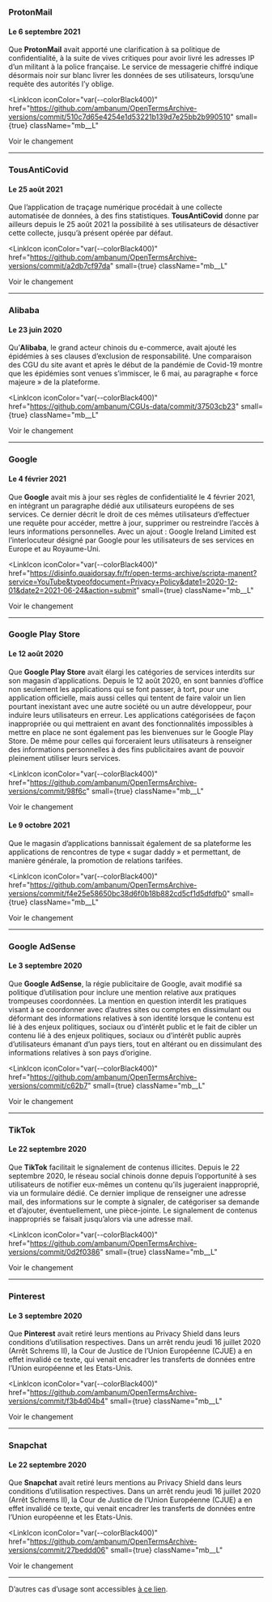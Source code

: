 ### ProtonMail

#### Le 6 septembre 2021

Que **ProtonMail** avait apporté une clarification à sa politique de confidentialité, à la suite de vives critiques pour avoir livré les adresses IP d’un militant à la police française. Le service de messagerie chiffré indique désormais noir sur blanc livrer les données de ses utilisateurs, lorsqu’une requête des autorités l’y oblige.

<LinkIcon
  iconColor="var(--colorBlack400)"
  href="https://github.com/ambanum/OpenTermsArchive-versions/commit/510c7d65e4254e1d53221b139d7e25bb2b990510"
  small={true}
  className="mb__L"
>
  <a target="_blank">Voir le changement</a>
</LinkIcon>

---

### TousAntiCovid

#### Le 25 août 2021

Que l’application de traçage numérique procédait à une collecte automatisée de données, à des fins statistiques. **TousAntiCovid** donne par ailleurs depuis le 25 août 2021 la possibilité à ses utilisateurs de désactiver cette collecte, jusqu’à présent opérée par défaut.

<LinkIcon
  iconColor="var(--colorBlack400)"
  href="https://github.com/ambanum/OpenTermsArchive-versions/commit/a2db7cf97da"
  small={true}
  className="mb__L"
>
  <a target="_blank">Voir le changement</a>
</LinkIcon>

---

### Alibaba

#### Le 23 juin 2020

Qu’**Alibaba**, le grand acteur chinois du e-commerce, avait ajouté les épidémies à ses clauses d’exclusion de responsabilité. Une comparaison des CGU du site avant et après le début de la pandémie de Covid-19 montre que les épidémies sont venues s’immiscer, le 6 mai, au paragraphe « force majeure » de la plateforme.

<LinkIcon
  iconColor="var(--colorBlack400)"
  href="https://github.com/ambanum/CGUs-data/commit/37503cb23"
  small={true}
  className="mb__L"
>
  <a target="_blank">Voir le changement</a>
</LinkIcon>

---

### Google

#### Le 4 février 2021

Que **Google** avait mis à jour ses règles de confidentialité le 4 février 2021, en intégrant un paragraphe dédié aux utilisateurs européens de ses services. Ce dernier décrit le droit de ces mêmes utilisateurs d’effectuer une requête pour accéder, mettre à jour, supprimer ou restreindre l’accès à leurs informations personnelles. Avec un ajout : Google Ireland Limited est l’interlocuteur désigné par Google pour les utilisateurs de ses services en Europe et au Royaume-Uni.

<LinkIcon
  iconColor="var(--colorBlack400)"
  href="https://disinfo.quaidorsay.fr/fr/open-terms-archive/scripta-manent?service=YouTube&typeofdocument=Privacy+Policy&date1=2020-12-01&date2=2021-06-24&action=submit"
  small={true}
  className="mb__L"
>
  <a target="_blank">Voir le changement</a>
</LinkIcon>

---

### Google Play Store

#### Le 12 août 2020

Que **Google Play Store** avait élargi les catégories de services interdits sur son magasin d’applications. Depuis le 12 août 2020, en sont bannies d’office non seulement les applications qui se font passer, à tort, pour une application officielle, mais aussi celles qui tentent de faire valoir un lien pourtant inexistant avec une autre société ou un autre développeur, pour induire leurs utilisateurs en erreur. Les applications catégorisées de façon inappropriée ou qui mettraient en avant des fonctionnalités impossibles à mettre en place ne sont également pas les bienvenues sur le Google Play Store. De même pour celles qui forceraient leurs utilisateurs à renseigner des informations personnelles à des fins publicitaires avant de pouvoir pleinement utiliser leurs services.

<LinkIcon
  iconColor="var(--colorBlack400)"
  href="https://github.com/ambanum/OpenTermsArchive-versions/commit/98f6c"
  small={true}
  className="mb__L"
>
  <a target="_blank">Voir le changement</a>
</LinkIcon>

#### Le 9 octobre 2021

Que le magasin d’applications bannissait également de sa plateforme les applications de rencontres de type « sugar daddy » et permettant, de manière générale, la promotion de relations tarifées.

<LinkIcon
  iconColor="var(--colorBlack400)"
  href="https://github.com/ambanum/OpenTermsArchive-versions/commit/f4e25e58650bc38d6f0b18b882cd5cf1d5dfdfb0"
  small={true}
  className="mb__L"
>
  <a target="_blank">Voir le changement</a>
</LinkIcon>

---

### Google AdSense

#### Le 3 septembre 2020

Que **Google AdSense**, la régie publicitaire de Google, avait modifié sa politique d’utilisation pour inclure une mention relative aux pratiques trompeuses coordonnées. La mention en question interdit les pratiques visant à se coordonner avec d’autres sites ou comptes en dissimulant ou déformant des informations relatives à son identité lorsque le contenu est lié à des enjeux politiques, sociaux ou d’intérêt public et le fait de cibler un contenu lié à des enjeux politiques, sociaux ou d’intérêt public auprès d’utilisateurs émanant d’un pays tiers, tout en altérant ou en dissimulant des informations relatives à son pays d’origine.

<LinkIcon
  iconColor="var(--colorBlack400)"
  href="https://github.com/ambanum/OpenTermsArchive-versions/commit/c62b7"
  small={true}
  className="mb__L"
>
  <a target="_blank">Voir le changement</a>
</LinkIcon>

---

### TikTok

#### Le 22 septembre 2020

Que **TikTok** facilitait le signalement de contenus illicites. Depuis le 22 septembre 2020, le réseau social chinois donne depuis l’opportunité à ses utilisateurs de notifier eux-mêmes un contenu qu’ils jugeraient inapproprié, via un formulaire dédié. Ce dernier implique de renseigner une adresse mail, des informations sur le compte à signaler, de catégoriser sa demande et d’ajouter, éventuellement, une pièce-jointe. Le signalement de contenus inappropriés se faisait jusqu’alors via une adresse mail.

<LinkIcon
  iconColor="var(--colorBlack400)"
  href="https://github.com/ambanum/OpenTermsArchive-versions/commit/0d2f0386"
  small={true}
  className="mb__L"
>
  <a target="_blank">Voir le changement</a>
</LinkIcon>

---

### Pinterest

#### Le 3 septembre 2020

Que **Pinterest** avait retiré leurs mentions au Privacy Shield dans leurs conditions d’utilisation respectives. Dans un arrêt rendu jeudi 16 juillet 2020 (Arrêt Schrems II), la Cour de Justice de l’Union Européenne (CJUE) a en effet invalidé ce texte, qui venait encadrer les transferts de données entre l’Union européenne et les Etats-Unis.

<LinkIcon
  iconColor="var(--colorBlack400)"
  href="https://github.com/ambanum/OpenTermsArchive-versions/commit/f3b4d04b4"
  small={true}
  className="mb__L"
>
  <a target="_blank">Voir le changement</a>
</LinkIcon>

---

### Snapchat

#### Le 22 septembre 2020

Que **Snapchat** avait retiré leurs mentions au Privacy Shield dans leurs conditions d’utilisation respectives. Dans un arrêt rendu jeudi 16 juillet 2020 (Arrêt Schrems II), la Cour de Justice de l’Union Européenne (CJUE) a en effet invalidé ce texte, qui venait encadrer les transferts de données entre l’Union européenne et les Etats-Unis.

<LinkIcon
  iconColor="var(--colorBlack400)"
  href="https://github.com/ambanum/OpenTermsArchive-versions/commit/27beddd06"
  small={true}
  className="mb__L"
>
  <a target="_blank">Voir le changement</a>
</LinkIcon>

---

D’autres cas d’usage sont accessibles <a href="https://github.com/ambanum/OpenTermsArchive/wiki/Études-de-cas" target="_blank">à ce lien</a>.
